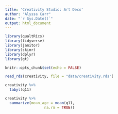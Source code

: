 ```yaml
---
title: 'Creativity Studio: Art Deco'
author: "Alyssa Carr"
date: "`r Sys.Date()`"
output: html_document
---
```


```r
library(qualtRics)
library(tidyverse)
library(janitor)
library(skimr)
library(dplyr)
library(gt)
```


```r
knitr::opts_chunk$set(echo = FALSE)
```

```r
read_rds(creativity, file = "data/creativity.rds")
```

```r
creativity %>% 
  tabyl(q11)
```

```r
creativity %>% 
  summarize(mean_age = mean(q11,
                  na.rm = TRUE))
```

